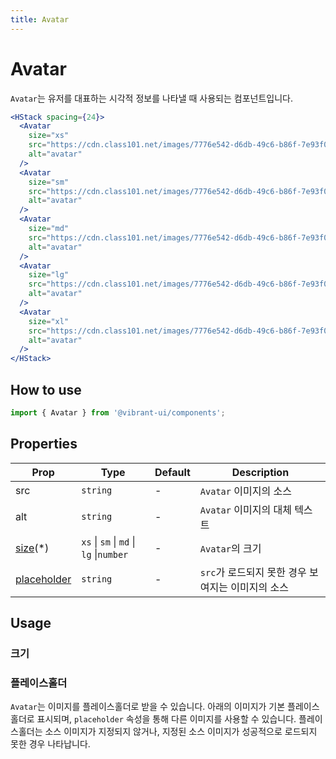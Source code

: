 ```yaml
---
title: Avatar
---
```


# Avatar

`Avatar`는 유저를 대표하는 시각적 정보를 나타낼 때 사용되는 컴포넌트입니다.

```jsx live
<HStack spacing={24}>
  <Avatar
    size="xs"
    src="https://cdn.class101.net/images/7776e542-d6db-49c6-b86f-7e93f0cf5425/200x200.webp"
    alt="avatar"
  />
  <Avatar
    size="sm"
    src="https://cdn.class101.net/images/7776e542-d6db-49c6-b86f-7e93f0cf5425/200x200.webp"
    alt="avatar"
  />
  <Avatar
    size="md"
    src="https://cdn.class101.net/images/7776e542-d6db-49c6-b86f-7e93f0cf5425/200x200.webp"
    alt="avatar"
  />
  <Avatar
    size="lg"
    src="https://cdn.class101.net/images/7776e542-d6db-49c6-b86f-7e93f0cf5425/200x200.webp"
    alt="avatar"
  />
  <Avatar
    size="xl"
    src="https://cdn.class101.net/images/7776e542-d6db-49c6-b86f-7e93f0cf5425/200x200.webp"
    alt="avatar"
  />
</HStack>
```

## How to use

```jsx
import { Avatar } from '@vibrant-ui/components';
```

## Properties

| Prop                         | Type                                    | Default | Description                                       |
| ---------------------------- | --------------------------------------- | ------- | ------------------------------------------------- |
| src                          | `string`                                | -       | `Avatar` 이미지의 소스                            |
| alt                          | `string`                                | -       | `Avatar` 이미지의 대체 텍스트                     |
| [size](#크기)(\*)            | `xs` \| `sm` \| `md` \| `lg` \|`number` | -       | `Avatar`의 크기                                   |
| [placeholder](#플레이스홀더) | `string`                                | -       | `src`가 로드되지 못한 경우 보여지는 이미지의 소스 |

## Usage

### 크기

### 플레이스홀더

`Avatar`는 이미지를 플레이스홀더로 받을 수 있습니다.
아래의 이미지가 기본 플레이스홀더로 표시되며, `placeholder` 속성을 통해 다른 이미지를 사용할 수 있습니다.
플레이스홀더는 소스 이미지가 지정되지 않거나, 지정된 소스 이미지가 성공적으로 로드되지 못한 경우 나타납니다.

<Avatar
  size="lg"
  src="https://cdn.class101.net/images/e1cba897-73d1-43de-864b-c36cefdea670/200x200"
  alt="avatar"
/>
